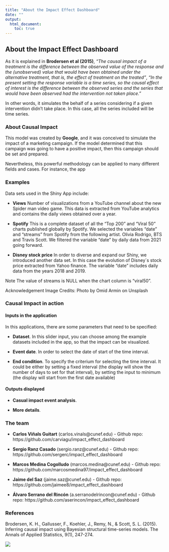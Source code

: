 ```yaml
---
title: "About the Impact Effect Dashboard"
date: ""
output: 
  html_document:
    toc: true
---
```



## About the Impact Effect Dashboard 

As it is explained in **Brodersen et al (2015)**, *"The causal impact of a treatment is the difference between the observed value of the response and the (unobserved) value that would have been obtained under the alternative treatment, that is, the effect of treatment on the treated"*, *"In the present setting the response variable is a time series, so the causal effect of interest is the difference between the observed series and the series that would have been observed had the intervention not taken place."* 

In other words, it simulates the behalf of a series considering if a given intervention didn't take place. In this case, all the series included will be time series. 


### About Causal Impact

This model was created by **Google**, and it was conceived to simulate the impact of a marketing campaign. If the model determined that this campaign was going to have a positive impact, then this campaign should be set and prepared.

Nevertheless, this powerful methodology can be applied to many different fields and cases. For instance, the app 


### Examples

Data sets used in the Shiny App include:

* **Views** 
Number of visualizations from a YouTube channel about the new Spider man video game. This data is extracted from YouTube analytics and contains the daily views obtained over a year. 

* **Spotify** 
This is a complete dataset of all the "Top 200" and "Viral 50" charts published globally by Spotify. We selected the variables "date" and "streams" from Spotify from the following artist. Olivia Rodrigo, BTS and Travis Scott. We filtered the variable "date" by daily data from 2021 going forward.

* **Disney stock price** 
In order to diverse and expand our Shiny, we introduced another data set. In this case the evolution of Disney´s stock price extracted from Yahoo finance. The variable "date" includes daily data from the years 2018 and 2019. 

Note
The value of streams is NULL when the chart column is "viral50".

Acknowledgement
Image Credits: Photo by Omid Armin on Unsplash

### Causal Impact in action

#### Inputs in the application

In this applications, there are some parameters that need to be specified: 

* **Dataset**. 
In this slider input, you can choose among the example datasets included in the app, so that the impact can be visualized. 

* **Event date**.
In order to select the date of start of the time interval.

* **End condition**. 
To specify the criterium for selecting the time interval. It could be either by setting a fixed interval (the display will show the number of days to set for that interval), by setting the input to minimum (the display will start from the first date available)

#### Outputs displayed

* **Casual impact event analysis**. 

* **More details**.

### The team

* **Carlos Viñals Guitart** (carlos.vinals@cunef.edu) - Github repo: https://github.com/carviagu/impact_effect_dashboard 

* **Sergio Ranz Casado** (sergio.ranz@cunef.edu) - Github repo: https://github.com/sergerc/impact_effect_dashboard 

* **Marcos Medina Cogolludo** (marcos.medina@cunef.edu) - Github repo: https://github.com/marcosmedina97/impact_effect_dashboard 

* **Jaime del Saz** (jaime.saz@cunef.edu) - Github repo: https://github.com/jaimee8/impact_effect_dashboard

* **Álvaro Serrano del Rincón** (a.serranodelrincon@cunef.edu) - Github repo: https://github.com/aserincon/impact_effect_dashboard

### References

Brodersen, K. H., Gallusser, F., Koehler, J., Remy, N., & Scott, S. L. (2015). Inferring causal impact using Bayesian structural time-series models. The Annals of Applied Statistics, 9(1), 247-274. 

![](https://www.fondos12.com/data/big/18/thats-all-folks-7172-1920x1200__wallpaper_480x300.jpg)
